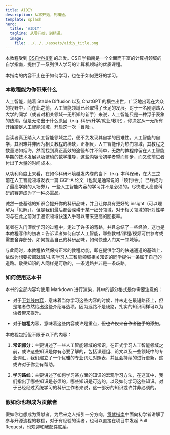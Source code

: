 ```yaml
---
title: AIDIY
description: 从零开始，到精通。
template: splash
hero:
  title: 'AIDIY'
  tagline: 从零开始，到精通。
  image:
    file: ../../../assets/aidiy_title.png
---
```


本教程受到 [CS自学指南](https://csdiy.wiki) 的启发。CS自学指南是一个全面而丰富的计算机领域的自学指南，提供了一系列供人学习的计算机领域的优质课程。

本指南的内容不止在于如何学习，也在于如何更好的学习。

### 本教程能为你带来什么

人工智能，随着 Stable Diffusion 以及 ChatGPT 的横空出世，广泛地出现在大众的视野中，而在此之前，人工智能领域已经取得了长足的发展。对于一名刚刚踏入大学的同学（或者对相关领域一无所知的新手）来说，人工智能只是一种浮于表象的热潮，但是无论出于什么原因（e.g. 科研/升学/就业/教职），你决定从一无所有开始踏足人工智能领域，开启这一次「冒险」。

当读者真正踏入人工智能领域之后，便不免发现其自学的困难性。人工智能的自学，其困难并非因为相关教程的稀缺，正相反，人工智能作为热门领域，其教程之数量浩如烟海，然而找到真正高效的途径却并不简单，无数的教程停留在人工智能早期的技术发展以及繁琐的数学推导，这些内容令初学者望而却步，而又使前进者付出了大量的时间成本。

从功利角度上来看，在如今科研环境越发内卷的当下（e.g. 本科保研，在大三之前在人工智能领域发表一篇 CCF-A 论文（也就是通常说的「顶刊/会」）已经成为了最高学府的入场券），一些人工智能内容的学习并不是必须的，尽快进入高速科研的赛道成为了一种必需品。

诚然一些基础的知识会提升你的科研品味，并且让你具有更好的 insight（可以理解为「见解」），但是我们最后都会深耕于某一细分领域，对于相关领域的针对性学习与在此之前对于通识领域快速入手可以带来更高的回报率。

笔者在入门深度学习的过程中，走过了许多的弯路，并且总结了一些经验，这也是本教程写作的初衷：告诉读者如何自学人工智能，哪些教材/课程/视频可供参考或需要舍弃部分，如何提高自己的科研品味，如何快速入门某一领域等。

与此同时，本教程依然保持正常的教程功能，即在提供学习的快速通道的基础上，依然为想要按部就班/扎实学习人工智能领域相关知识的同学提供一条属于自己的道路。敬畏知识的人同样是可敬的，一条远路并非是一条歧路。

### 如何使用这本书

本书的全部内容均使用 Markdown 进行渲染，其中的部分格式是你需要注意的：

- 对于<u>下划线内容</u>，意味着当你学习这些内容的时候，并未走在最短路径上，但是笔者依然给出这些介绍与选项，因为远路不是歧路，扎实的知识同样可以为读者带来提升。

- 对于**加粗**内容，意味着这些内容或许是重点，~~但也许仅来自作者随手的添加~~。

本教程包括但不限于以下的内容：


<Steps>

1. **常识部分**：主要讲述了一些人工智能领域的常识，在正式学习人工智能领域之前，或许这些知识是你有必要了解的，包括课题组、论文以及一些领域中的专业词汇，我们建立了一个优雅的专业词汇对照表，并且会持续的进行更新，这或许对于你会有帮助。

2. **学习路线**：主要讲述了如何学习某方面的知识的宏观学习方法，在这其中，我们指出了哪些知识是必须的，哪些知识是可选的，以及如何学习这些知识。对于已经经过系统学习的科研工作者来说，这一部分的知识或许并非必须的。

</Steps>

### 假如你也想成为贡献者

假如你也想成为贡献者，为后来之人指引一分方向，[贡献指南](/贡献指南/基本配置)中面向初学者讲解了参与开源流程的教程，对于有经验的读者，也可以直接在项目中发起 Pull Request，也欢迎和我[邮件联系](mailto:axihelloworld@gmail.com)。